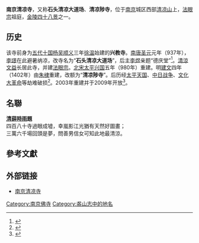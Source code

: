 {{Otheruses|清凉寺|subject=位于[[江苏|江苏]][[南京|南京]]的清凉寺|other=同名或類似名的其它條目描述}}
{{文物保护单位
| 级别 = 市县级
| 省名 = 江苏省
| 市/县名 = 南京市
| 图片 = [[File:Qingliang_Temple_in_Nanjing_01_2013-03.JPG|260px]]<br><small>清凉寺大雄宝殿，2013年3月</small>
| 名称 = 清凉寺
| 编号 = 3-20
| 分类 = 古建筑
| 所在 = [[南京市|南京市]][[鼓楼区_(南京市)|鼓楼区]][[清凉山_(南京)|清凉山]]
| 时代 = [[五代|五代]]
| 登录 = 2006年6月
}}
'''南京清凉寺'''，又称'''石头清凉大道场'''、'''清凉陟寺'''，位于[[南京|南京]]城区西部[[清凉山|清凉山]]上，[[法眼宗|法眼宗]]祖庭，[[金陵四十八景|金陵四十八景]]之一。

== 历史==
该寺前身为[[五代十国|五代十国]][[杨吴|杨吴]][[顺义|顺义]]三年[[徐温|徐温]]始建的'''兴教寺'''。[[南唐|南唐]][[圣元|圣元]]元年（937年），[[李璟|李璟]]在此避暑纳凉，改寺名为“'''石头清凉大道场'''”，后主[[李煜|李煜]]亲题“德庆堂”<ref>{{cite web |url=http://www.fjnet.com/shxx/tj/200903/t20090313_112607.htm |title=南京市人民政府批准恢复清凉山清凉寺 |publisher=Fjnet.com |date= |accessdate=2017-05-27 |archive-date=2019-06-06 |archive-url=https://web.archive.org/web/20190606101246/http://www.fjnet.com/shxx/tj/200903/t20090313_112607.htm |dead-url=no }}</ref>。[[清涼文益|清涼文益]]长居此寺，并建[[法眼宗|法眼宗]]。[[北宋|北宋]][[太平兴国|太平兴国]]五年（980年）重建。明[[建文|建文]]四年（1402年）由[[朱棣|朱棣]]重建，改额为“'''清凉陟寺'''”。后历经[[太平天国|太平天国]]、[[中国抗日战争|中日战争]]、[[文化大革命|文化大革命]]等劫难破损<ref>{{cite web |url=http://www.dadunet.com/html/2009/06/24-32-1245219525942.html |title=抗战被毁南京清凉寺整修后即将开放 |publisher=Dadunet.com |date= |accessdate=2017-05-27 |archive-date=2016-03-06 |archive-url=https://web.archive.org/web/20160306063340/http://www.dadunet.com/html/2009/06/24-32-1245219525942.html |dead-url=no }}</ref>。2003年重建并于2009年开放<ref>{{Cite web |url=http://www.fo2009.com/html/fojiaoxinwen/fojiaoxinwen/2400.html |title=南京清凉寺昨起恢复开放 |access-date=2009-12-24 |archive-url=https://web.archive.org/web/20091212014828/http://www.fo2009.com/html/fojiaoxinwen/fojiaoxinwen/2400.html |archive-date=2009-12-12 |dead-url=yes }}</ref>。

==名聯==
'''[[清|清]][[薛時雨|薛時雨]]題'''
<br/>四百八十寺過眼成墟，幸嵐影江光猶有天然好圖畫；
<br/>三萬六千場回頭是夢，問善男信女可知此地最清涼。

==參考文獻==
<div class="references-small">
<references></references>
</div>

== 外部链接 ==
*[http://www.njqls.com/ 南京清凉寺] {{Wayback|url=http://www.njqls.com/ |date=20210118133648 }}

{{Commons category|Qingliang Temple in Nanjing}}
{{金陵梵刹志}}
{{佛教祖庭与道场}}
{{金陵四十八景}}

{{DEFAULTSORT:Q}}
[[Category:南京佛寺|Category:南京佛寺]]
[[Category:盋山志中的地名|Category:盋山志中的地名]]
